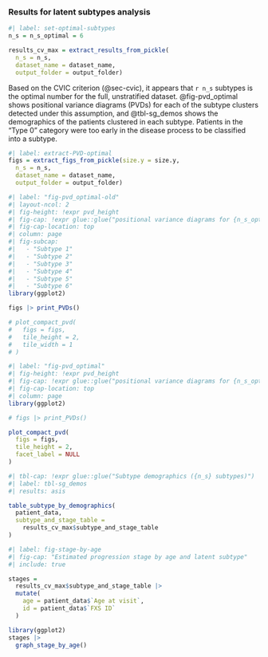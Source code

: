 ### Results for latent subtypes analysis {#sec-latent-subtypes .appendix}

```r
#| label: set-optimal-subtypes
n_s = n_s_optimal = 6

results_cv_max = extract_results_from_pickle(
  n_s = n_s,
  dataset_name = dataset_name,
  output_folder = output_folder)
```

Based on the CVIC criterion (@sec-cvic), it appears that `r n_s` subtypes is the optimal number for the full, unstratified dataset.
@fig-pvd_optimal shows positional variance diagrams (PVDs) for each of the subtype clusters detected under this assumption, and @tbl-sg_demos shows the demographics of the patients clustered in each subtype. Patients in the "Type 0" category were too early in the disease process to be classified into a subtype.

```r
#| label: extract-PVD-optimal
figs = extract_figs_from_pickle(size.y = size.y,
  n_s = n_s,
  dataset_name = dataset_name,
  output_folder = output_folder)
```

::: landscape

```r
#| label: "fig-pvd_optimal-old"
#| layout-ncol: 2
#| fig-height: !expr pvd_height
#| fig-cap: !expr glue::glue("positional variance diagrams for {n_s_optimal} subtypes")
#| fig-cap-location: top
#| column: page
#| fig-subcap:
#|   - "Subtype 1"
#|   - "Subtype 2"
#|   - "Subtype 3"
#|   - "Subtype 4"
#|   - "Subtype 5"
#|   - "Subtype 6"
library(ggplot2)

figs |> print_PVDs()

# plot_compact_pvd(
#   figs = figs,
#   tile_height = 2,
#   tile_width = 1
# )

```

```r
#| label: "fig-pvd_optimal"
#| fig-height: !expr pvd_height
#| fig-cap: !expr glue::glue("positional variance diagrams for {n_s_optimal} subtypes")
#| fig-cap-location: top
#| column: page
library(ggplot2)

# figs |> print_PVDs()

plot_compact_pvd(
  figs = figs,
  tile_height = 2,
  facet_label = NULL
)

```

```r
#| tbl-cap: !expr glue::glue("Subtype demographics ({n_s} subtypes)")
#| label: tbl-sg_demos
#| results: asis

table_subtype_by_demographics(
  patient_data,
  subtype_and_stage_table = 
    results_cv_max$subtype_and_stage_table
)

```

:::

```r
#| label: fig-stage-by-age
#| fig-cap: "Estimated progression stage by age and latent subtype"
#| include: true

stages = 
  results_cv_max$subtype_and_stage_table |> 
  mutate(
    age = patient_data$`Age at visit`,
    id = patient_data$`FXS ID`
  )

library(ggplot2)
stages |>
  graph_stage_by_age()
  


```


